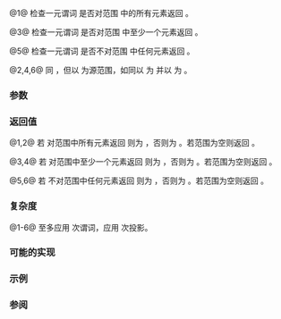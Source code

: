 {{cpp/experimental/ranges/title|all_of|any_of|none_of}}
{{cpp/experimental/ranges/algorithm/navbar}}
{{dcl begin}}
{{dcl header|experimental/ranges/algorithm}}
{{dcl|since=ranges_ts|num=1|1=
template&lt; InputIterator I, Sentinel&lt;I&gt; S, class Proj = ranges::identity,
          IndirectUnaryPredicate&lt;projected&lt;I, Proj&gt;&gt; Pred &gt;
bool all_of( I first, S last, Pred pred, Proj proj = Proj{} );}}
{{dcl|since=ranges_ts|num=2|1=
template&lt; InputRange R, class Proj = ranges::identity,
          IndirectUnaryPredicate&lt;projected&lt;ranges::iterator_t&lt;R&gt;, Proj&gt;&gt; Pred &gt;
bool all_of( R&amp;&amp; r, Pred pred, Proj proj = Proj{} );}}
{{dcl|since=ranges_ts|num=3|1=
template&lt; InputIterator I, Sentinel&lt;I&gt; S, class Proj = ranges::identity,
          IndirectUnaryPredicate&lt;projected&lt;I, Proj&gt;&gt; Pred &gt;
bool any_of( I first, S last, Pred pred, Proj proj = Proj{} );}}
{{dcl|since=ranges_ts|num=4|1=
template&lt; InputRange R, class Proj = ranges::identity,
          IndirectUnaryPredicate&lt;projected&lt;ranges::iterator_t&lt;R&gt;, Proj&gt;&gt; Pred &gt;
bool any_of( R&amp;&amp; r, Pred pred, Proj proj = Proj{} );}}
{{dcl|since=ranges_ts|num=5|1=
template&lt; InputIterator I, Sentinel&lt;I&gt; S, class Proj = identity,
          IndirectUnaryPredicate&lt;projected&lt;I, Proj&gt;&gt; Pred &gt;
bool none_of( I first, S last, Pred pred, Proj proj = Proj{} );}}
{{dcl|since=ranges_ts|num=6|1=
template&lt; InputRange R, class Proj = ranges::identity,
          IndirectUnaryPredicate&lt;projected&lt;ranges::iterator_t&lt;R&gt;, Proj&gt;&gt; Pred &gt;
bool none_of( R&amp;&amp; r, Pred pred, Proj proj = Proj{} );}}
{{dcl end}}
@1@ 检查一元谓词 {{c|pred}} 是否对范围 {{range|first|last}} 中的所有元素返回 {{c|true}}。

@3@ 检查一元谓词 {{c|pred}} 是否对范围 {{range|first|last}} 中至少一个元素返回 {{c|true}}。

@5@ 检查一元谓词 {{c|pred}} 是否不对范围 {{range|first|last}} 中任何元素返回 {{c|true}}。

@2,4,6@ 同 {{v|1,3,5}}，但以 {{c|r}} 为源范围，如同以 {{c|ranges::begin(rng)}} 为 {{c|first}} 并以 {{c|ranges::end(rng)}} 为 {{c|last}}。

===参数===
{{par begin}}
{{par | first, last |要检验的元素范围}}
{{par | rng |要检验的元素范围}}
{{par | pred |应用到投影后元素的谓词}}
{{par | proj |应用到元素的投影}}
{{par end}}

===返回值===
@1,2@ 若 {{c|pred}} 对范围中所有元素返回 {{c|true}} 则为 {{c|true}}，否则为 {{c|false}}。若范围为空则返回 {{c|true}}。

@3,4@ 若 {{c|pred}} 对范围中至少一个元素返回 {{c|true}} 则为 {{c|true}}，否则为 {{c|false}}。若范围为空则返回 {{c|false}}。

@5,6@ 若 {{c|pred}} 不对范围中任何元素返回 {{c|true}} 则为 {{c|true}}，否则为 {{c|false}}。若范围为空则返回 {{c|true}}。

===复杂度===
@1-6@ 至多应用 {{c|last - first}} 次谓词，应用 {{c|last - first}} 次投影。

===可能的实现===
{{eq fun|1=
template&lt;InputIterator I, Sentinel&lt;I&gt; S, class Proj = ranges::identity,
         IndirectUnaryPredicate&lt;projected&lt;I, Proj&gt;&gt; Pred&gt;
bool all_of(I first, S last, Pred pred, Proj proj = Proj{})
{
    return ranges::find_if_not(first, last, std::ref(pred), std::ref(proj)) == last;
}

template&lt;InputRange R, class Proj = ranges::identity,
         IndirectUnaryPredicate&lt;projected&lt;ranges::iterator_t&lt;R&gt;, Proj&gt;&gt; Pred&gt;
bool all_of(R&amp;&amp; r, Pred pred, Proj proj = Proj{})
{
    return ranges::all_of(ranges::begin(r), ranges::end(r),
                          std::ref(pred), std::ref(proj));
}
|2=
template&lt;InputIterator I, Sentinel&lt;I&gt; S, class Proj = ranges::identity,
         IndirectUnaryPredicate&lt;projected&lt;I, Proj&gt;&gt; Pred&gt;
bool any_of(I first, S last, Pred pred, Proj proj = Proj{})
{
    return ranges::find_if(first, last, std::ref(pred), std::ref(proj)) != last;
}

template&lt;InputRange R, class Proj = ranges::identity,
         IndirectUnaryPredicate&lt;projected&lt;ranges::iterator_t&lt;R&gt;, Proj&gt;&gt; Pred&gt;
bool any_of(R&amp;&amp; r, Pred pred, Proj proj = Proj{})
{
    return ranges::any_of(ranges::begin(r), ranges::end(r),
                          std::ref(pred), std::ref(proj));
}
|3=
template&lt;InputIterator I, Sentinel&lt;I&gt; S, class Proj = identity,
         IndirectUnaryPredicate&lt;projected&lt;I, Proj&gt;&gt; Pred&gt;
bool none_of(I first, S last, Pred pred, Proj proj = Proj{})
{
    return ranges::find_if(first, last, std::ref(pred), std::ref(proj)) == last;
}

template&lt;InputRange R, class Proj = ranges::identity,
         IndirectUnaryPredicate&lt;projected&lt;ranges::iterator_t&lt;R&gt;, Proj&gt;&gt; Pred&gt;
bool none_of(R&amp;&amp; r, Pred pred, Proj proj = Proj{})
{
    return ranges::none_of(ranges::begin(r), ranges::end(r),
                           std::ref(pred), std::ref(proj));
}
}}

===示例===
{{example
|code=
#include &lt;experimental/ranges/algorithm&gt;
#include &lt;experimental/ranges/iterator&gt;
#include &lt;functional&gt;
#include &lt;iostream&gt;
#include &lt;iterator&gt;
#include &lt;numeric&gt;
#include &lt;vector&gt;

namespace ranges = std::experimental::ranges;
 
int main()
{
    std::vector&lt;int&gt; v(10, 2);
    std::partial_sum(v.cbegin(), v.cend(), v.begin());
    std::cout &lt;&lt; "这些数中: ";
    ranges::copy(v, ranges::ostream_iterator&lt;int&gt;(std::cout, " "));
    std::cout &lt;&lt; '\n';
 
    if (ranges::all_of(v.cbegin(), v.cend(), [](int i) { return i % 2 == 0; }))
        std::cout &lt;&lt; "所有数均为偶数\n";
    if (ranges::none_of(v, std::bind(std::modulus&lt;int&gt;(), std::placeholders::_1, 2)))
        std::cout &lt;&lt; "其中没有奇数\n";

    struct DivisibleBy
    {
        const int d;
        DivisibleBy(int n) : d(n) {}
        bool operator()(int n) const { return n % d == 0; }
    };
 
    if (ranges::any_of(v, DivisibleBy(7)))
        std::cout &lt;&lt; "至少一个数可被 7 整除\n";
}
|output=这些数中: 2 4 6 8 10 12 14 16 18 20 
所有数均为偶数
其中没有奇数
至少一个数可被 7 整除
}}

===参阅===
{{dsc begin}}
{{dsc inc|cpp/algorithm/dsc all_any_none_of}}
{{dsc end}}

{{langlinks|en}}